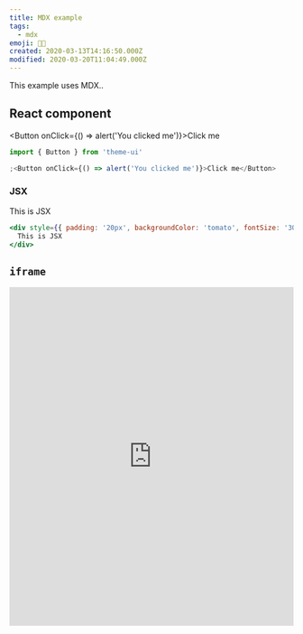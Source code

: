 ```yaml
---
title: MDX example
tags:
  - mdx
emoji: 👩‍🚀
created: 2020-03-13T14:16:50.000Z
modified: 2020-03-20T11:04:49.000Z
---
```



This example uses MDX..

## React component

<Button onClick={() => alert('You clicked me')}>Click me</Button>

```jsx
import { Button } from 'theme-ui'

;<Button onClick={() => alert('You clicked me')}>Click me</Button>
```

### JSX

<div style={{ padding: '20px', backgroundColor: 'tomato', fontSize: '30px' }}>
  This is JSX
</div>

```jsx
<div style={{ padding: '20px', backgroundColor: 'tomato', fontSize: '30px' }}>
  This is JSX
</div>
```

## `iframe`

<iframe
  height="600"
  style="width: 100%;"
  scrolling="no"
  title="Generative Art"
  src="https://codepen.io/ricardoolivaalonso/embed/poJramX?height=265&theme-id=light&default-tab=result"
  frameborder="no"
  allowtransparency="true"
  allowfullscreen="true"
>
  See the Pen{' '}
  <a href="https://codepen.io/ricardoolivaalonso/pen/poJramX">Generative Art</a>{' '}
  by Ricardo Oliva Alonso (
  <a href="https://codepen.io/ricardoolivaalonso">@ricardoolivaalonso</a>) on{' '}
  <a href="https://codepen.io">CodePen</a>.
</iframe>
